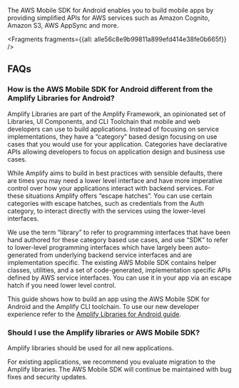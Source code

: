 The AWS Mobile SDK for Android enables you to build mobile apps by providing simplified APIs for AWS services such as Amazon Cognito, Amazon S3, AWS AppSync and more.




<Fragments fragments={{all: alle56c8e9b99811a899efd414e38fe0b665f}} />

## FAQs

### How is the AWS Mobile SDK for Android different from the Amplify Libraries for Android?

Amplify Libraries are part of the Amplify Framework, an opinionated set of Libraries, UI Components, and CLI Toolchain that mobile and web developers can use to build applications. Instead of focusing on service implementations, they have a “category” based design focusing on use cases that you would use for your application. Categories have declarative APIs allowing developers to focus on application design and business use cases.

While Amplify aims to build in best practices with sensible defaults, there are times you may need a lower level interface and have more imperative control over how your applications interact with backend services. For these situations Amplify offers “escape hatches”. You can use certain categories with escape hatches, such as credentials from the Auth category, to interact directly with the services using the lower-level interfaces.

We use the term “library” to refer to programming interfaces that have been hand authored for these category based use cases, and use “SDK” to refer to lower-level programming interfaces which have largely been auto-generated from underlying backend service interfaces and are implementation specific. The existing AWS Mobile SDK contains helper classes, utilities, and a set of code-generated, implementation specific APIs defined by AWS service interfaces. You can use it in your app via an escape hatch if you need lower level control.

This guide shows how to build an app using the AWS Mobile SDK for Android and the Amplify CLI toolchain. To use our new developer experience refer to the [Amplify Libraries for Android guide](/lib/lib).

### Should I use the Amplify libraries or AWS Mobile SDK?

Amplify libraries should be used for all new applications. 

For existing applications, we recommend you evaluate migration to the Amplify libraries. The AWS Mobile SDK will continue be maintained with bug fixes and security updates.